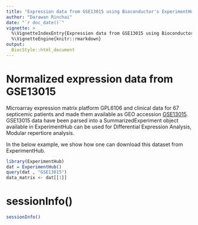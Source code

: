 ```yaml
---
title: "Expression data from GSE13015 using Bioconductor's ExperimentHub"
author: "Darawan Rinchai"
date: "`r doc_date()`"
vignette: >
  %\VignetteIndexEntry{Expression data from GSE13015 using Bioconductor's ExperimentHub}
  %\VignetteEngine{knitr::rmarkdown}
output: 
  BiocStyle::html_document
---
```


# Normalized expression data from GSE13015 
Microarray expression matrix platform GPL6106 and clinical data for 67 septicemic patients and made them available as GEO accession [GSE13015](https://www.ncbi.nlm.nih.gov/geo/query/acc.cgi?acc=GSE13015). GSE13015 data have been parsed into a SummarizedExperiment object available in ExperimentHub
can be used for Differential Expression Analysis, Modular repertiore analysis.

In the below example, we show how one can download this dataset from 
ExperimentHub.

```r
library(ExperimentHub)
dat = ExperimentHub()
query(dat , "GSE13015")
data_matrix <- dat[[1]]
```

# sessionInfo()

```r
sessionInfo()
```
